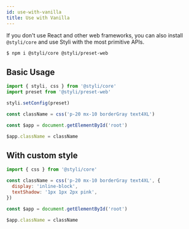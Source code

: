 ```yaml
---
id: use-with-vanilla
title: Use with Vanilla
---
```


If you don't use React and other web frameworks, you can also install `@styli/core` and use Styli with the most primitive APIs.

```bash
$ npm i @styli/core @styli/preset-web
```

## Basic Usage

```jsx
import { styli, css } from '@styli/core'
import preset from '@styli/preset-web'

styli.setConfig(preset)

const className = css('p-20 mx-10 borderGray text4XL')

const $app = document.getElementById('root')

$app.className = className
```

## With custom style

```jsx
import { css } from '@styli/core'

const className = css('p-20 mx-10 borderGray text4XL', {
  display: 'inline-block',
  textShadow: '1px 1px 2px pink',
})

const $app = document.getElementById('root')

$app.className = className
```

